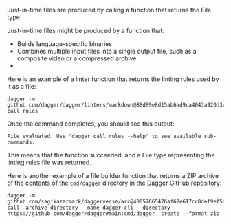 Just-in-time files are produced by calling a function that returns the File type

Just-in-time files might be produced by a function that:

- Builds language-specific binaries
- Combines multiple input files into a single output file, such as a composite video or a compressed archive
-

Here is an example of a linter function that returns the linting rules used by it as a file:

```shell
dagger -m github.com/dagger/dagger/linters/markdown@88d89e8d15ab6ad9ca4043a920d3cd735a6405fd call rules
```

Once the command completes, you should see this output:

```shell
File evaluated. Use "dagger call rules --help" to see available sub-commands.
```

This means that the function succeeded, and a File type representing the linting rules file was returned.

Here is another example of a file builder function that returns a ZIP archive of the contents of the `cmd/dagger` directory in the Dagger GitHub repository:

```shell
dagger -m github.com/sagikazarmark/daggerverse/arc@40057665476af62e617cc8def9ef5a87735264a9 call  archive-directory --name dagger-cli --directory https://github.com/dagger/dagger#main:cmd/dagger  create --format zip
```

